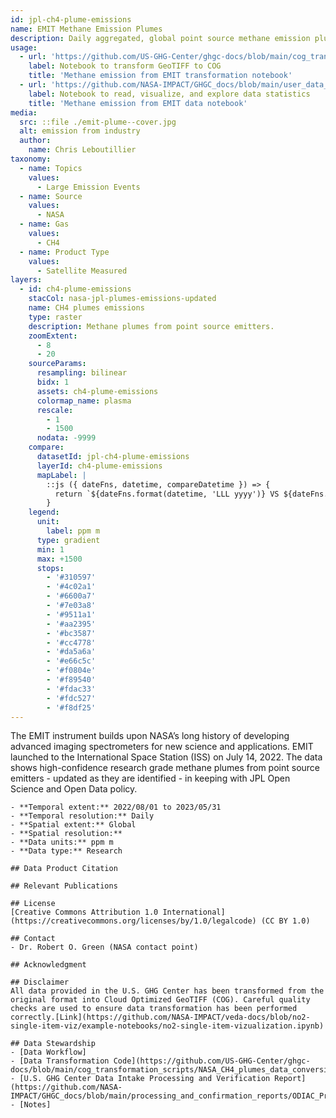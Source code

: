 ```yaml
---
id: jpl-ch4-plume-emissions
name: EMIT Methane Emission Plumes
description: Daily aggregated, global point source methane emission plume estimates from the EMIT instrument on the International Space Station (ISS)
usage:
  - url: 'https://github.com/US-GHG-Center/ghgc-docs/blob/main/cog_transformation_scripts/NASA_CH4_plumes_data_conversion.py'
    label: Notebook to transform GeoTIFF to COG
    title: 'Methane emission from EMIT transformation notebook'
  - url: 'https://github.com/NASA-IMPACT/GHGC_docs/blob/main/user_data_notebooks/methane_plumes_emit.ipynb'
    label: Notebook to read, visualize, and explore data statistics
    title: 'Methane emission from EMIT data notebook'
media:
  src: ::file ./emit-plume--cover.jpg
  alt: emission from industry
  author:
    name: Chris Leboutillier
taxonomy:
  - name: Topics
    values:
      - Large Emission Events
  - name: Source
    values:
      - NASA
  - name: Gas
    values:
      - CH4
  - name: Product Type
    values:
      - Satellite Measured
layers:
  - id: ch4-plume-emissions
    stacCol: nasa-jpl-plumes-emissions-updated
    name: CH4 plumes emissions
    type: raster
    description: Methane plumes from point source emitters.
    zoomExtent:
      - 8
      - 20
    sourceParams:
      resampling: bilinear
      bidx: 1
      assets: ch4-plume-emissions
      colormap_name: plasma
      rescale:
        - 1
        - 1500
      nodata: -9999
    compare:
      datasetId: jpl-ch4-plume-emissions
      layerId: ch4-plume-emissions
      mapLabel: |
        ::js ({ dateFns, datetime, compareDatetime }) => {
          return `${dateFns.format(datetime, 'LLL yyyy')} VS ${dateFns.format(compareDatetime, 'LLL yyyy')}`;
        }
    legend:
      unit: 
        label: ppm m
      type: gradient
      min: 1
      max: +1500
      stops:
        - '#310597'
        - '#4c02a1'
        - '#6600a7'
        - '#7e03a8'
        - '#9511a1'
        - '#aa2395'
        - '#bc3587'
        - '#cc4778'
        - '#da5a6a'
        - '#e66c5c'
        - '#f0804e'
        - '#f89540'
        - '#fdac33'
        - '#fdc527'
        - '#f8df25'
---
```


<Block>
  <Prose>
    The EMIT instrument builds upon NASA’s long history of developing advanced imaging spectrometers for new science and applications. EMIT launched to the International Space Station (ISS) on July 14, 2022.
    The data shows high-confidence research grade methane plumes from point source emitters - updated as they are identified - in keeping with JPL Open Science and Open Data policy.

    - **Temporal extent:** 2022/08/01 to 2023/05/31  
    - **Temporal resolution:** Daily    
    - **Spatial extent:** Global    
    - **Spatial resolution:**    
    - **Data units:** ppm m   
    - **Data type:** Research

    ## Data Product Citation
  
    ## Relevant Publications
      
    ## License
    [Creative Commons Attribution 1.0 International](https://creativecommons.org/licenses/by/1.0/legalcode) (CC BY 1.0) 
    
    ## Contact
    - Dr. Robert O. Green (NASA contact point)

    ## Acknowledgment
    
    ## Disclaimer
    All data provided in the U.S. GHG Center has been transformed from the original format into Cloud Optimized GeoTIFF (COG). Careful quality checks are used to ensure data transformation has been performed correctly.[Link](https://github.com/NASA-IMPACT/veda-docs/blob/no2-single-item-viz/example-notebooks/no2-single-item-vizualization.ipynb)
    
    ## Data Stewardship
    - [Data Workflow]
    - [Data Transformation Code](https://github.com/US-GHG-Center/ghgc-docs/blob/main/cog_transformation_scripts/NASA_CH4_plumes_data_conversion.py)
    - [U.S. GHG Center Data Intake Processing and Verification Report](https://github.com/NASA-IMPACT/GHGC_docs/blob/main/processing_and_confirmation_reports/ODIAC_Processing%20and%20Confirmation%20Report%20.pdf)
    - [Notes]

  </Prose>
</Block>
